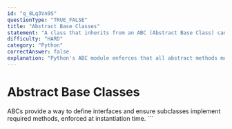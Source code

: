 ```yaml
---
id: "q_8Lq3Vn9S"
questionType: "TRUE_FALSE"
title: "Abstract Base Classes"
statement: "A class that inherits from an ABC (Abstract Base Class) can be instantiated even if it doesn't implement all abstract methods."
difficulty: "HARD"
category: "Python"
correctAnswer: false
explanation: "Python's ABC module enforces that all abstract methods must be implemented before a class can be instantiated. Attempting to instantiate a class with unimplemented abstract methods raises a TypeError."
---
```


# Abstract Base Classes

ABCs provide a way to define interfaces and ensure subclasses implement required methods, enforced at instantiation time.
\`\`\`

